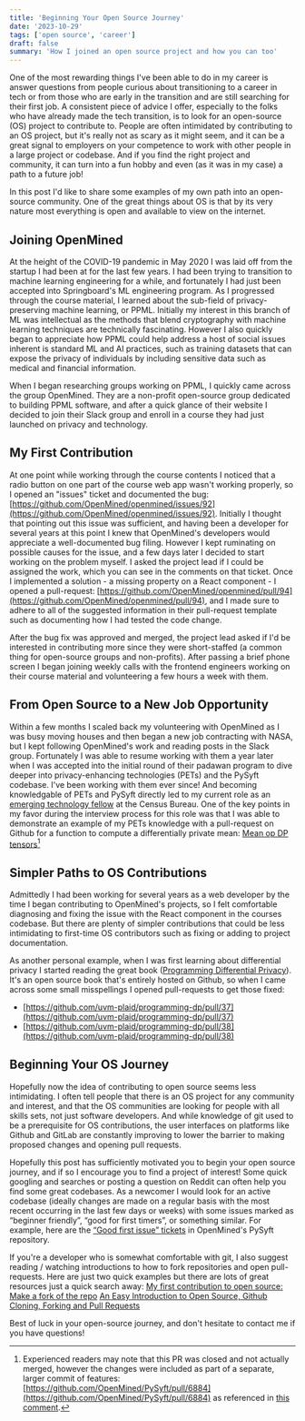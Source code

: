 ```yaml
---
title: 'Beginning Your Open Source Journey'
date: '2023-10-29'
tags: ['open source', 'career']
draft: false
summary: 'How I joined an open source project and how you can too'
---
```


One of the most rewarding things I've been able to do in my career is answer questions from people curious about transitioning to a career in tech or from those who are early in the transition and are still searching for their first job. A consistent piece of advice I offer, especially to the folks who have already made the tech transition, is to look for an open-source (OS) project to contribute to. People are often intimidated by contributing to an OS project, but it's really not as scary as it might seem, and it can be a great signal to employers on your competence to work with other people in a large project or codebase. And if you find the right project and community, it can turn into a fun hobby and even (as it was in my case) a path to a future job!

In this post I'd like to share some examples of my own path into an open-source community. One of the great things about OS is that by its very nature most everything is open and available to view on the internet.

## Joining OpenMined

At the height of the COVID-19 pandemic in May 2020 I was laid off from the startup I had been at for the last few years. I had been trying to transition to machine learning engineering for a while, and fortunately I had just been accepted into Springboard's ML engineering program. As I progressed through the course material, I learned about the sub-field of privacy-preserving machine learning, or PPML. Initially my interest in this branch of ML was intellectual as the methods that blend cryptography with machine learning techniques are technically fascinating. However I also quickly began to appreciate how PPML could help address a host of social issues inherent is standard ML and AI practices, such as training datasets that can expose the privacy of individuals by including sensitive data such as medical and financial information.

When I began researching groups working on PPML, I quickly came across the group OpenMined. They are a non-profit open-source group dedicated to building PPML software, and after a quick glance of their website I decided to join their Slack group and enroll in a course they had just launched on privacy and technology.

## My First Contribution

At one point while working through the course contents I noticed that a radio button on one part of the course web app wasn't working properly, so I opened an "issues" ticket and documented the bug: [https://github.com/OpenMined/openmined/issues/92](https://github.com/OpenMined/openmined/issues/92). Initially I thought that pointing out this issue was sufficient, and having been a developer for several years at this point I knew that OpenMined's developers would appreciate a well-documented bug filing. However I kept ruminating on possible causes for the issue, and a few days later I decided to start working on the problem myself. I asked the project lead if I could be assigned the work, which you can see in the comments on that ticket. Once I implemented a solution - a missing property on a React component - I opened a pull-request: [https://github.com/OpenMined/openmined/pull/94](https://github.com/OpenMined/openmined/pull/94), and I made sure to adhere to all of the suggested information in their pull-request template such as documenting how I had tested the code change.

After the bug fix was approved and merged, the project lead asked if I'd be interested in contributing more since they were short-staffed (a common thing for open-source groups and non-profits). After passing a brief phone screen I began joining weekly calls with the frontend engineers working on their course material and volunteering a few hours a week with them.

## From Open Source to a New Job Opportunity

Within a few months I scaled back my volunteering with OpenMined as I was busy moving houses and then began a new job contracting with NASA, but I kept following OpenMined's work and reading posts in the Slack group. Fortunately I was able to resume working with them a year later when I was accepted into the initial round of their padawan program to dive deeper into privacy-enhancing technologies (PETs) and the PySyft codebase. I've been working with them ever since! And becoming knowledgable of PETs and PySyft directly led to my current role as an [emerging technology fellow](https://www.xd.gov/news/announcing-2023-xd-emerging-technology-fellows/) at the Census Bureau. One of the key points in my favor during the interview process for this role was that I was able to demonstrate an example of my PETs knowledge with a pull-request on Github for a function to compute a differentially private mean: [Mean op DP tensors](https://github.com/OpenMined/PySyft/pull/6634)[^1]

## Simpler Paths to OS Contributions

Admittedly I had been working for several years as a web developer by the time I began contributing to OpenMined's projects, so I felt comfortable diagnosing and fixing the issue with the React component in the courses codebase. But there are plenty of simpler contributions that could be less intimidating to first-time OS contributors such as fixing or adding to project documentation.

As another personal example, when I was first learning about differential privacy I started reading the great book ([Programming Differential Privacy](https://programming-dp.com/)). It's an open source book that's entirely hosted on Github, so when I came across some small misspellings I opened pull-requests to get those fixed:

- [https://github.com/uvm-plaid/programming-dp/pull/37](https://github.com/uvm-plaid/programming-dp/pull/37)
- [https://github.com/uvm-plaid/programming-dp/pull/38](https://github.com/uvm-plaid/programming-dp/pull/38)

## Beginning Your OS Journey

Hopefully now the idea of contributing to open source seems less intimidating. I often tell people that there is an OS project for any community and interest, and that the OS communities are looking for people with all skills sets, not just software developers. And while knowledge of git used to be a prerequisite for OS contributions, the user interfaces on platforms like Github and GitLab are constantly improving to lower the barrier to making proposed changes and opening pull requests.

Hopefully this post has sufficiently motivated you to begin your open source journey, and if so I encourage you to find a project of interest! Some quick googling and searches or posting a question on Reddit can often help you find some great codebases. As a newcomer I would look for an active codebase (ideally changes are made on a regular basis with the most recent occurring in the last few days or weeks) with some issues marked as “beginner friendly”, “good for first timers”, or something similar. For example, here are the [“Good first issue” tickets](https://github.com/OpenMined/PySyft/issues?q=is%3Aissue+is%3Aopen+label%3A%22Good+first+issue+%3Amortar_board%3A%22) in OpenMined's PySyft repository.

If you're a developer who is somewhat comfortable with git, I also suggest reading / watching introductions to how to fork repositories and open pull-requests. Here are just two quick examples but there are lots of great resources just a quick search away:
[My first contribution to open source: Make a fork of the repo](https://opensource.com/article/19/11/first-open-source-contribution-fork-clone)
[An Easy Introduction to Open Source, Github Cloning, Forking and Pull Requests](https://www.youtube.com/watch?v=xdHfqG_nlKg)

Best of luck in your open-source journey, and don't hesitate to contact me if you have questions!

[^1]: Experienced readers may note that this PR was closed and not actually merged, however the changes were included as part of a separate, larger commit of features: [https://github.com/OpenMined/PySyft/pull/6884](https://github.com/OpenMined/PySyft/pull/6884) as referenced in [this comment](https://github.com/OpenMined/PySyft/pull/6634#issuecomment-1303798787).
